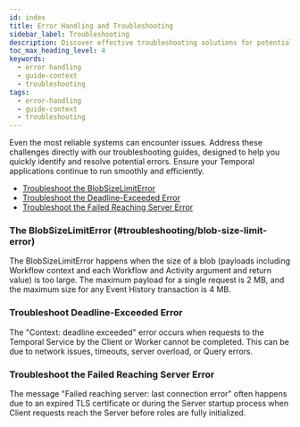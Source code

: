 ```yaml
---
id: index
title: Error Handling and Troubleshooting
sidebar_label: Troubleshooting
description: Discover effective troubleshooting solutions for potential Temporal errors and edge cases with our comprehensive guides, ensuring smooth Workflow execution and error management.
toc_max_heading_level: 4
keywords:
  - error handling
  - guide-context
  - troubleshooting
tags:
  - error-handling
  - guide-context
  - troubleshooting
---
```



Even the most reliable systems can encounter issues. 
Address these challenges directly with our troubleshooting guides, designed to help you quickly identify and resolve potential errors. 
Ensure your Temporal applications continue to run smoothly and efficiently.

- [Troubleshoot the BlobSizeLimitError](/troubleshooting/blob-size-limit-error)
- [Troubleshoot the Deadline-Exceeded Error](/troubleshooting/deadline-exceeded-error) 
- [Troubleshoot the Failed Reaching Server Error](/troubleshooting/last-connection-error)

### The BlobSizeLimitError (#troubleshooting/blob-size-limit-error)
The BlobSizeLimitError happens when the size of a blob (payloads including Workflow context and each Workflow and Activity argument and return value) is too large. The maximum payload for a single request is 2 MB, and the maximum size for any Event History transaction is 4 MB.

### Troubleshoot Deadline-Exceeded Error
The "Context: deadline exceeded" error occurs when requests to the Temporal Service by the Client or Worker cannot be completed. This can be due to network issues, timeouts, server overload, or Query errors.

### Troubleshoot the Failed Reaching Server Error
The message "Failed reaching server: last connection error" often happens due to an expired TLS certificate or during the Server startup process when Client requests reach the Server before roles are fully initialized.
